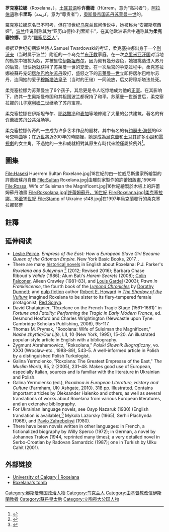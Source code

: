 {{noteTA
|1=zh-cn:穆斯塔法; zh-hk:梅斯達菲;zh-tw:穆斯塔法
|2=zh-cn:苏莱曼一世; zh-tw:蘇萊曼一世; zh-hk:蘇里曼一世
|3=zh-cn:伊斯坦布尔;zh-hk:伊斯坦堡;zh-sg:伊斯坦堡;zh-tw:伊斯坦堡;
|4=zh:鄂圖曼; zh-cn:奥斯曼; zh-tw:鄂圖曼; zh-hk:鄂圖曼;
|5=zh-cn:苏莱曼; zh-tw:蘇萊曼; zh-hk:蘇里曼
|6=zh-hans:利沃夫; zh-hant:利維夫; zh-tw:利維夫;
}}
{{Infobox royalty
|consort      = yes
|name         = 許蕾姆蘇丹<br />Hürrem Sultan<br />خرم سلطان
|image        = Tizian 123.jpg
|caption      = [[提香|提香]]所繪的許蕾姆蘇丹畫像,約1550年
|succession   = [[奥斯曼帝国|奥斯曼帝国]]{{link-en|蘇丹后|Haseki Sultan}} 
|reign        =  1533/1534年 – 1558年4月15日
|predecessor  = ''無，新頭銜''
|successor    = [[努爾巴努蘇丹|努爾巴努蘇丹]]
|birth_date   = {{circa}} 1502–04年
|birth_place  = [[波蘭王國_(1385年-1569年)|波蘭王國]][[羅加京|羅加京]]
|death_date   = 1558年4月15日 (約 53–56歲)
|death_place  = [[奥斯曼帝国|奥斯曼帝国]][[伊斯坦堡|伊斯坦堡]][[托卡比皇宮|托卡比皇宮]]
|burial_place = [[伊斯坦堡|伊斯坦堡]][[蘇萊曼尼耶清真寺|蘇萊曼尼耶清真寺]]
|spouse       = [[苏莱曼一世_(奥斯曼帝国)|蘇萊曼一世]]
|issue        = {{plainlist|
* {{link-en|穆罕默德皇子|Şehzade Mehmed}}
* [[米赫麗瑪蘇丹|米赫麗瑪蘇丹]]
* {{link-en|阿卜杜勒皇子|Şehzade Abdullah}}
* [[塞利姆二世|塞利姆二世]]
* [[巴耶濟德皇子_(蘇萊曼一世)|巴耶濟德皇子]]
* {{link-en|吉汉吉尔皇子|Şehzade Cihangir}}
}}
|father       = Havrylo Lisowski<ref>{{cite book |author=Dr Galina I Yermolenko |title=Roxolana in European Literature, History and Culturea |url=https://books.google.com/books?id=u-ehAgAAQBAJ |publisher=Ashgate Publishing, Ltd. |year=2013 |pages=275 |isbn=978-1-409-47611-5 |deadurl=no |archiveurl=https://web.archive.org/web/20201031015856/https://books.google.com/books?id=u-ehAgAAQBAJ |archivedate=2020-10-31 |df= |access-date=2018-05-27 }}</ref>
|mother       =
|religion     = 在出生時受洗為[[東正教|東正教]]徒，後皈依[[伊斯蘭教|伊斯蘭教]][[遜尼派|遜尼派]]
}}

'''罗克塞拉娜'''（Roxelana，{{bd|1502年||1558年|4月15日|}}），[[土耳其语|土耳其语]]称'''许蕾姆'''（Hürrem，意为“高兴者”），[[阿拉伯语|阿拉伯语]]称'''卡里玛'''（كريمة，意为“尊贵者”），[[奥斯曼帝国|奥斯曼帝国]][[苏丹_(称谓)|苏丹]][[苏莱曼一世_(奥斯曼帝国)|苏莱曼一世]]的{{link-en|蘇丹皇后|Haseki Sultan}}。

羅克塞拉娜原名已不可考，但在19世纪[[乌克兰|乌克兰]]民间传说中，她被称为“安娜斯塔西娅”，[[波兰|波兰]]传说则称其为“亚历山德拉·利索斯卡”，在其他欧洲语言中通称其为'''柔克塞拉娜'''，意为“[[羅塞尼亞人|羅塞尼亞人]]”。

根据17世纪初期波兰诗人Samuel Twardowski的考证，柔克塞拉娜出身于一个[[利沃夫|利沃夫]]（当时属于波兰）附近的一个乌克兰[[东正教|东正教]]家庭。在一次[[克里米亚汗国|克里米亚汗国]]对当地的劫掠中被掠为奴，并被售往[[伊斯坦布尔|伊斯坦布尔]]，因为颇有幾分姿色，她被挑选进入苏丹的后宫。很快她就获得了苏莱曼一世的宠爱。在一次后宫的争宠过程中，柔克塞拉娜被蘇丹宠妃[[瑪希德弗朗|居尔巴哈尔苏丹]]殴打，盛怒之下的[[苏莱曼一世_(奥斯曼帝国)|苏莱曼一世]]立即将居尔巴哈尔苏丹，连同她的爱子[[穆斯塔法皇子_(蘇萊曼一世)|穆斯塔法皇子]]（当时的王储）一同流放，后又将穆斯塔法处死。

柔克塞拉娜为苏莱曼生了6个孩子，其后更是令人吃惊地成为他的[[正室|正室]]。在其影响下，终其一生奥斯曼帝国和其祖国波兰都保持了和平。苏莱曼一世逝世后，柔克塞拉娜的儿子[[塞利姆二世|塞利姆二世]]继承了苏丹宝座。

柔克塞拉娜在伊斯坦布尔、[[耶路撒冷|耶路撒冷]]和[[麦加|麦加]]等地修建了大量的公共建筑，著名的有[[许蕾姆苏丹公共浴场|许蕾姆苏丹公共浴场]]等。

柔克塞拉娜传奇的一生成为许多艺术作品的题材，其中有名的有[[约瑟夫·海顿|约瑟夫·海顿]]的63号交响曲等；在[[近世|近世]]將近200年的時間裡，她是成為[[烏克蘭|烏克蘭]]和[[土耳其|土耳其]]許多[[小說|小說]]和[[電視劇|電視劇]]的女主角，不過她的一生和成就相對其原生存時代來說僅屬於例外<ref name="门">{{Cite book|title=欧洲之门 乌克兰2000年史|last=Plokhy|first=Serhii|publisher=中信出版社|year=2019|isbn=9787508671185|location=北京}}</ref>。

==圖集==
<gallery class="center">
File:Haseki Huerrem Sultan Roxelane.jpg|18世紀的由一位威尼斯畫家所繪製的許蕾姆蘇丹肖像
File:Sultan Roxelana.jpg|由雕刻家{{link-en|Johann Theodor de Br}}製作的許蕾姆版畫,1596年
File:Rossa, Wife of Suleiman the Magnificent.jpg|16世紀繪製於木板上的許蕾姆蘇丹油畫
File:Roksolana.jpg|許蕾姆蘇丹，16世紀
File:Roxelana.jpg|柔克塞拉娜，18至19世紀
File:Stamp of Ukraine s148.jpg|在1997年烏克蘭發行的柔克塞拉娜郵票
</gallery>

==註釋==
{{Reflist|30em}}

==延伸阅读==
*[[Leslie_Peirce|Leslie Peirce]].  ''Empress of the East: How a European Slave Girl Became Queen of the Ottoman Empire.''  New York  Basic Books, 2017.  {{ISBN|978-0-465-03251-8}}.
*There are many [[historical_novel|historical novel]]s in English about Roxelana: P.J. Parker's ''Roxelana and Suleyman'' <ref name='Facebook'>{{cite web |url=https://www.facebook.com/RoxelanaAndSuleyman/ |title=Roxelana and Suleyman |website=www.facebook.com |dead-url=no |archiveurl=https://web.archive.org/web/20170114033759/https://www.facebook.com/RoxelanaAndSuleyman/ |archivedate=2017-01-14 |access-date=2019-11-26 }}</ref> (2012; Revised 2016); Barbara Chase Riboud's ''Valide'' (1986); Alum Bati's ''Harem Secrets'' (2008); [[Colin_Falconer_(writer)|Colin Falconer]], Aileen Crawley (1981–83), and [[Louis_Gardel|Louis Gardel]] (2003); ''Pawn in Frankincense'', the fourth book of the ''[[Lymond_Chronicles|Lymond Chronicles]]'' by [[Dorothy_Dunnett|Dorothy Dunnett]]; and [[Pulp_magazine|pulp fiction]] author [[Robert_E._Howard|Robert E. Howard]] in ''[[The_Shadow_of_the_Vulture|The Shadow of the Vulture]]'' imagined Roxelana to be sister to its fiery-tempered female protagonist, [[Red_Sonya|Red Sonya]].
*David Chataignier, "Roxelane on the French Tragic Stage (1561-1681)" in ''Fortune and Fatality: Performing the Tragic in Early Modern France'', ed. Desmond Hosford and Charles Wrightington (Newcastle upon Tyne: Cambridge Scholars Publishing, 2008), 95-117.
*Thomas M. Prymak, "Roxolana: Wife of Suleiman the Magnificent," ''Nashe zhyttia/Our Life'', LII, 10 (New York, 1995), 15–20. An illustrated popular-style article in English with a bibliography.
*Zygmunt Abrahamowicz, "Roksolana," ''Polski Slownik Biograficzny'', vo. XXXI (Wroclaw-etc., 1988–89), 543–5. A well-informed article in Polish by a distinguished Polish Turkologist.
*Galina Yermolenko, "Roxolana: The Greatest Empresse of the East," ''The Muslim World'', 95, 2 (2005), 231–48. Makes good use of European, especially Italian, sources and is familiar with the literature in Ukrainian and Polish.
*Galina Yermolenko (ed.), ''Roxolana in European Literature, History and Culture'' (Farmham, UK: Ashgate, 2010). 318 pp. Illustrated. Contains important articles by Oleksander Halenko and others, as well as several translations of works about Roxelana from various European literatures, and an extensive bibliography.
*For Ukrainian language novels, see Osyp Nazaruk (1930) (English translation is available),<ref name='Roxelana on Amazon'>{{cite web|url=https://www.amazon.com/dp/B06VVRKQC5|title=Roxelana|first=Osyp|last=Nazaruk|publisher=|via=Amazon}}</ref> Mykola Lazorsky (1965), Serhii Plachynda (1968), and [[Pavlo_Zahrebelnyi|Pavlo Zahrebelnyi]] (1980).
*There have been novels written in other languages: in French, a fictionalized biography by Willy Sperco (1972); in German, a novel by Johannes Tralow (1944, reprinted many times); a very detailed novel in Serbo-Croatian by Radovan Samardzic (1987); one in Turkish by Ulku Cahit (2001).

==外部链接==
{{commons|Roxelana}}
*[https://web.archive.org/web/20120620014647/http://www.ucalgary.ca/applied_history/tutor/islam/empires/ottoman/roxelana.html University of Calgary | Roxelana]
*[https://web.archive.org/web/20151105174418/http://www.sinanasaygi.com/en/eserler.asp?action=eserDetay&ID=75 Roxelana's tomb]

{{奧斯曼帝國蘇丹}}

{{Authority control}}
{{DEFAULTSORT: Hürrem Sultan}}
[[Category:奥斯曼帝国政治人物|Category:奥斯曼帝国政治人物]]
[[Category:乌克兰人|Category:乌克兰人]]
[[Category:由基督教改信伊斯蘭教者|Category:由基督教改信伊斯蘭教者]]
[[Category:蘇丹皇太后|Category:蘇丹皇太后]]
[[Category:立陶宛大公国人物|Category:立陶宛大公国人物]]